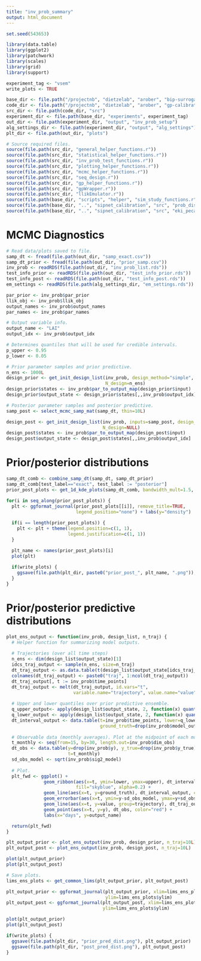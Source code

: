 ```yaml
---
title: "inv_prob_summary"
output: html_document
---
```


```r
set.seed(543653)

library(data.table)
library(ggplot2)
library(patchwork)
library(scales)
library(grid)
library(support)

experiment_tag <- "vsem"
write_plots <- TRUE

base_dir <- file.path("/projectnb", "dietzelab", "arober", "bip-surrogates-paper")
code_dir <- file.path("/projectnb", "dietzelab", "arober", "gp-calibration")
src_dir <- file.path(code_dir, "src")
experiment_dir <- file.path(base_dir, "experiments", experiment_tag)
out_dir <- file.path(experiment_dir, "output", "inv_prob_setup")
alg_settings_dir <- file.path(experiment_dir, "output", "alg_settings")
plt_dir <- file.path(out_dir, "plots")

# Source required files.
source(file.path(src_dir, "general_helper_functions.r"))
source(file.path(src_dir, "statistical_helper_functions.r"))
source(file.path(src_dir, "inv_prob_test_functions.r"))
source(file.path(src_dir, "plotting_helper_functions.r"))
source(file.path(src_dir, "mcmc_helper_functions.r"))
source(file.path(src_dir, "seq_design.r"))
source(file.path(src_dir, "gp_helper_functions.r"))
source(file.path(src_dir, "gpWrapper.r"))
source(file.path(src_dir, "llikEmulator.r"))
source(file.path(base_dir, "scripts", "helper", "sim_study_functions.r"))
source(file.path(base_dir, "..", "sipnet_calibration", "src", "prob_dists.r"))
source(file.path(base_dir, "..", "sipnet_calibration", "src", "eki_pecan.r"))
```

# MCMC Diagnostics
```r
# Read data/plots saved to file.
samp_dt <- fread(file.path(out_dir, "samp_exact.csv"))
samp_dt_prior <- fread(file.path(out_dir, "prior_samp.csv"))
inv_prob <- readRDS(file.path(out_dir, "inv_prob_list.rds"))
test_info_prior <- readRDS(file.path(out_dir, "test_info_prior.rds"))
test_info_post <- readRDS(file.path(out_dir, "test_info_post.rds"))
em_settings <- readRDS(file.path(alg_settings_dir, "em_settings.rds"))

par_prior <- inv_prob$par_prior
llik_obj <- inv_prob$llik_obj
output_names <- inv_prob$output_names
par_names <- inv_prob$par_names

# Output variable info.
output_name <- "LAI"
output_idx <- inv_prob$output_idx

# Determines quantiles that will be used for credible intervals.
p_upper <- 0.95
p_lower <- 0.05
```

```r
# Prior parameter samples and prior predictive.
n_ens <- 1000L
design_prior <- get_init_design_list(inv_prob, design_method="simple", 
                                     N_design=n_ens)
design_prior$states <- inv_prob$par_to_output_map(design_prior$input)
design_prior$output_state <- design_prior$states[,,inv_prob$output_idx]
```

```r
# Posterior parameter samples and posterior predictive. 
samp_post <- select_mcmc_samp_mat(samp_dt, thin=10L)

design_post <- get_init_design_list(inv_prob, inputs=samp_post, design_method=NULL, 
                                    N_design=NULL)
design_post$states <- inv_prob$par_to_output_map(design_post$input)
design_post$output_state <- design_post$states[,,inv_prob$output_idx]
```

# Prior/posterior distributions
```r
samp_dt_comb <- combine_samp_dt(samp_dt, samp_dt_prior)
samp_dt_comb[test_label=="exact", test_label := "posterior"]
prior_post_plots <- get_1d_kde_plots(samp_dt_comb, bandwidth_mult=1.5, line_thickness=2.0)

for(i in seq_along(prior_post_plots)) {
  plt <- ggformat_journal(prior_post_plots[[i]], remove_title=TRUE, 
                          legend_position="none") + labs(y="density")
  
  if(i == length(prior_post_plots)) {
    plt <- plt + theme(legend.position=c(1, 1),
                       legend.justification=c(1, 1))
  }

  plt_name <- names(prior_post_plots)[i]
  plot(plt)
  
  if(write_plots) {
    ggsave(file.path(plt_dir, paste0("prior_post_", plt_name, ".png")), plt)
  }
}
```

# Prior/posterior predictive distributions

```r

plot_ens_output <- function(inv_prob, design_list, n_traj) {
  # Helper function for summarizing model outputs.
  
  # Trajectories (over all time steps)
  n_ens <- dim(design_list$output_state)[1]
  idcs_traj_output <- sample(n_ens, size=n_traj)
  dt_traj_output <- as.data.table(t(design_list$output_state[idcs_traj_output,,drop=FALSE]))
  colnames(dt_traj_output) <- paste0("traj", 1:ncol(dt_traj_output))
  dt_traj_output[, t := inv_prob$time_points]
  dt_traj_output <- melt(dt_traj_output, id.vars="t", 
                         variable.name="trajectory", value.name="value")
  
  # Upper and lower quantiles over prior predictive ensemble.
  q_upper_output<- apply(design_list$output_state, 2, function(x) quantile(x, p_upper))
  q_lower_output <- apply(design_list$output_state, 2, function(x) quantile(x, p_lower))
  dt_interval_output <- data.table(t=inv_prob$time_points, lower=q_lower_output, upper=q_upper_output,
                                   ground_truth=drop(inv_prob$model_output_true[,,output_idx]))
  
  # Observable data (monthly averages). Plot at the midpoint of each month.
  t_monthly <- seq(from=15, by=30, length.out=inv_prob$dim_obs)
  dt_obs <- data.table(y=drop(inv_prob$y), y_true=drop(inv_prob$y_true),
                       t=t_monthly)
  sd_obs_model <- sqrt(inv_prob$sig2_model)
  
  # Plot. 
  plt_fwd <- ggplot() +
              geom_ribbon(aes(x=t, ymin=lower, ymax=upper), dt_interval_output, 
                          fill="skyblue", alpha=0.2) +
              geom_line(aes(x=t, y=ground_truth), dt_interval_output, color="black") +
              geom_errorbar(aes(x=t, ymin=y-sd_obs_model, ymax=y+sd_obs_model), dt_obs, color="black") + 
              geom_line(aes(x=t, y=value, group=trajectory), dt_traj_output, color="grey", alpha=0.7) +
              geom_point(aes(x=t, y=y), dt_obs, color="red") +
              labs(x="days", y=output_name)

  return(plt_fwd)
}
```


```r
plt_output_prior <- plot_ens_output(inv_prob, design_prior, n_traj=10L)
plt_output_post <- plot_ens_output(inv_prob, design_post, n_traj=10L)

plot(plt_output_prior)
plot(plt_output_post)
```

```r
# Save plots.
lims_ens_plots <- get_common_lims(plt_output_prior, plt_output_post)

plt_output_prior <- ggformat_journal(plt_output_prior, xlim=lims_ens_plots$xlim,
                                     ylim=lims_ens_plots$ylim)
plt_output_post <- ggformat_journal(plt_output_post, xlim=lims_ens_plots$xlim,
                                    ylim=lims_ens_plots$ylim)

plot(plt_output_prior)
plot(plt_output_post)

if(write_plots) {
  ggsave(file.path(plt_dir, "prior_pred_dist.png"), plt_output_prior)
  ggsave(file.path(plt_dir, "post_pred_dist.png"), plt_output_post)
}
```










